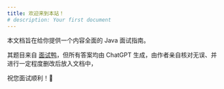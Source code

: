 ```yaml
---
title: 欢迎来到本站！
# description: Your first document
---
```



本文档旨在给你提供一个内容全面的 Java 面试指南。

其题目来自 [面试鸭](https://www.mianshiya.com/)，但所有答案均由 ChatGPT 生成，由作者亲自核对无误、并进行一定程度删改后放入文档中，

祝您面试顺利！🎉

